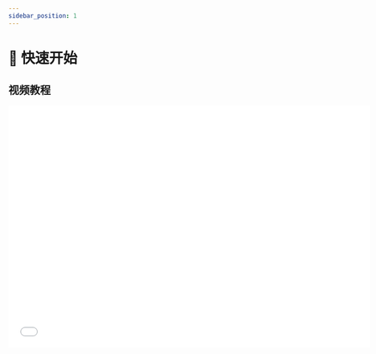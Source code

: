 ```yaml
---
sidebar_position: 1
---
```




# 🚀 快速开始

## 视频教程

<iframe
  src="//player.bilibili.com/player.html?bvid=BV1DbAceXE42&autoplay=0&vd_source=074e15df4d816e8ebbec8bdbdf4d6925#reply256944692752"
  scrolling="no"
  frameborder="no"
  framespacing="0"
  allowfullscreen
  width="720"
  height="480"
/>

## 图文说明

## 1. 下载安装

- 1.1 从[下载页面](https://oomol.com/zh-CN/downloads)下载最新版本的 `OOMOL Studio`。
- 1.2 Mac 可以直接安装使用。
- 1.3 Windows 需要跟随安装指南启动 [WSL2](https://www.youtube.com/watch?v=MrZolfGm8Zk) 并重新启动才能运行。

## 2. 打开 hello-world 工作流

<img src={hello_world} width="720" />

## 3. 等待启动脚本运行完成

<img src={container_log} width="720" />

## 4. 单击运行按钮

<img src={run_btn} width="720" />
